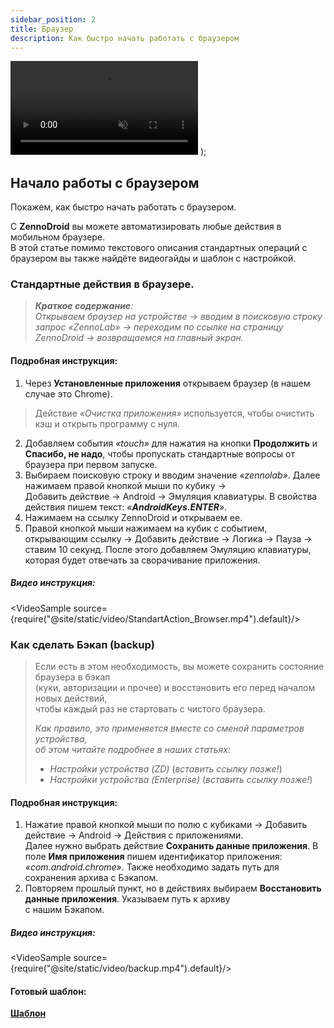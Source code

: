 ```yaml
---
sidebar_position: 2
title: Браузер
description: Как быстро начать работать с браузером
---
```


  <video controls playsInline muted preload="auto" className='docsVideo'>
    <source src={source} type="video/mp4" />
</video>
);

## Начало работы с браузером

Покажем, как быстро начать работать с браузером.  

С **ZennoDroid** вы можете автоматизировать любые действия в мобильном браузере.  
В этой статье помимо текстового описания стандартных операций с браузером вы также найдёте видеогайды и шаблон с настройкой.  

### Стандартные действия в браузере.

> ***Краткое содержание**:*   
> *Открываем браузер на устройстве → вводим в поисковую строку запрос «ZennoLab» → переходим по ссылке на страницу ZennoDroid → возвращаемся на главный экран.*  

#### Подробная инструкция:  

1. Через **Установленные приложения** открываем браузер (в нашем случае это Chrome).  
> Действие *«Очистка приложения»* используется, чтобы очистить кэш и открыть программу с нуля.
2. Добавляем события *«touch»* для нажатия на кнопки **Продолжить** и **Спасибо, не надо**, чтобы пропускать стандартные вопросы от браузера при первом запуске.  
3. Выбираем поисковую строку и вводим значение *«zennolab»*. Далее нажимаем правой кнопкой мыши по кубику →  
Добавить действие → Android → Эмуляция клавиатуры. В свойства действия пишем текст: *«**AndroidKeys.ENTER**»*.  
4. Нажимаем на ссылку ZennoDroid и открываем ее. 
5. Правой кнопкой мыши нажимаем на кубик с событием, открывающим ссылку → Добавить действие → Логика → Пауза → ставим 10 секунд. После этого добавляем Эмуляцию клавиатуры, которая будет отвечать за сворачивание приложения.   


##### Видео инструкция:  

<VideoSample source={require("@site/static/video/StandartAction_Browser.mp4").default}/>

### Как сделать Бэкап (backup)  

> Если есть в этом необходимость, вы можете сохранить состояние браузера в бэкап  
> (куки, авторизации и прочее) и восстановить его перед началом новых действий,  
> чтобы каждый раз не стартовать с чистого браузера.  
>
> *Как правило, это применяется вместе со сменой параметров устройства,  
> об этом читайте подробнее в наших статьях:*  
> 
> - *Настройки устройства (ZD)* (*вставить ссылку позже!*)  
> - *Настройки устройства (Enterprise)* (*вставить ссылку позже!*) 

#### Подробная инструкция:  

1. Нажатие правой кнопкой мыши по полю с кубиками → Добавить действие → Android → Действия с приложениями.  
Далее нужно выбрать действие **Сохранить данные приложения**. В поле **Имя приложения** пишем идентификатор приложения: *«com.android.chrome»*. Также необходимо задать путь для сохранения архива с Бэкапом.
2. Повторяем прошлый пункт, но в действиях выбираем **Восстановить данные приложения**. Указываем путь к архиву  
с нашим Бэкапом.  

##### Видео инструкция:  

<VideoSample source={require("@site/static/video/backup.mp4").default}/>   

#### Готовый шаблон:
[**Шаблон**](docs\tutorials\browser.droid)  
